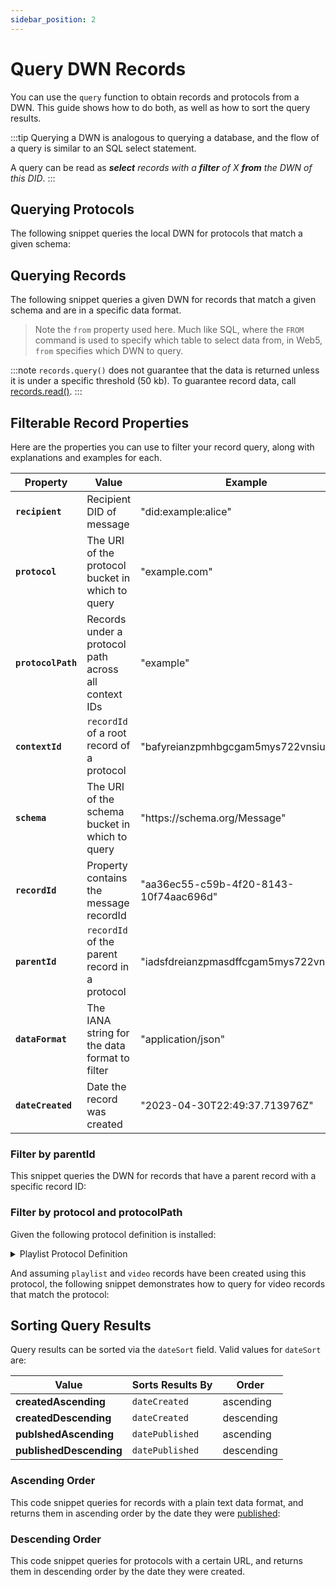 ```yaml
---
sidebar_position: 2
---
```



# Query DWN Records

You can use the `query` function to obtain records and protocols from a DWN. This guide shows how to do both, as well as how to sort the query results.

:::tip
Querying a DWN is analogous to querying a database, and the flow of a query is similar to an SQL select statement.

A query can be read as _**select** records with a **filter** of X **from** the DWN of this DID_.
:::


## Querying Protocols

The following snippet queries the local DWN for protocols that match a given schema:

<CodeSnippet functionName="queryProtocolsForMusic" />

## Querying Records

The following snippet queries a given DWN for records that match a given schema and are in a specific data format.

> Note the `from` property used here. Much like SQL, where the `FROM` command is used to specify which table to select data from, in Web5, `from` specifies which DWN to query.

<CodeSnippet functionName="queryRecordsFromDid" />


:::note
`records.query()` does not guarantee that the data is returned unless it is under a specific threshold (50 kb). 
To guarantee record data, call [records.read()](/api/web5-js/dwn/records#readrequest).
:::

## Filterable Record Properties
Here are the properties you can use to filter your record query, along with explanations and examples for each.

| Property            | Value                                                |   Example   |
| -----------         | ----------                                           | ----------- |  
| **`recipient`**     | Recipient DID of message                             | "did:example:alice"  |
| **`protocol`**      | The URI of the protocol bucket in which to query     | "example.com" |
| **`protocolPath`**  | Records under a protocol path across all context IDs | "example" |
| **`contextId`**     | `recordId` of a root record of a protocol            | "bafyreianzpmhbgcgam5mys722vnsiuwn..." |
| **`schema`**        | The URI of the schema bucket in which to query       | "https<span>://</span>schema.org/Message" |
| **`recordId`**      | Property contains the message recordId               | "aa36ec55-c59b-4f20-8143-10f74aac696d" |
| **`parentId`**      | `recordId` of the parent record in a protocol        | "iadsfdreianzpmasdffcgam5mys722vnd..." |
| **`dataFormat`**    | The IANA string for the data format to filter        | "application/json" |
| **`dateCreated`**   | Date the record was created                          | "2023-04-30T22:49:37.713976Z" |

### Filter by parentId
This snippet queries the DWN for records that have a parent record with a specific record ID:

<CodeSnippet functionName="queryRecordWithParentId" />

### Filter by protocol and protocolPath
Given the following protocol definition is installed:

<details>
<summary>Playlist Protocol Definition</summary>

<CodeSnippet functionName="playlistProtocolDefinition" />

</details>

And assuming `playlist` and `video` records have been created using this protocol, the following snippet demonstrates how to query for video records that match the protocol:

<CodeSnippet functionName="queryFromDwnByProtocolPath" />

## Sorting Query Results

Query results can be sorted via the `dateSort` field. Valid values for `dateSort` are:

| Value                     | Sorts Results By | Order       |
| -----------               | -----------      | ----------- |  
| **createdAscending**      | `dateCreated`    | ascending   |
| **createdDescending**     | `dateCreated`    | descending  |
| **publshedAscending**     | `datePublished`  | ascending   |
| **publishedDescending**   | `datePublished`  | descending  |

### Ascending Order

This code snippet queries for records with a plain text data format, and returns them in ascending order by the date they were [published](/docs/web5/build/decentralized-web-nodes/publishing-records):

<CodeSnippet functionName="queryRecordsWithFilterAscending"/>

### Descending Order

This code snippet queries for protocols with a certain URL, and returns them in descending order by the date they were created.

<CodeSnippet functionName="queryProtocolsWithFilterDescending" />

